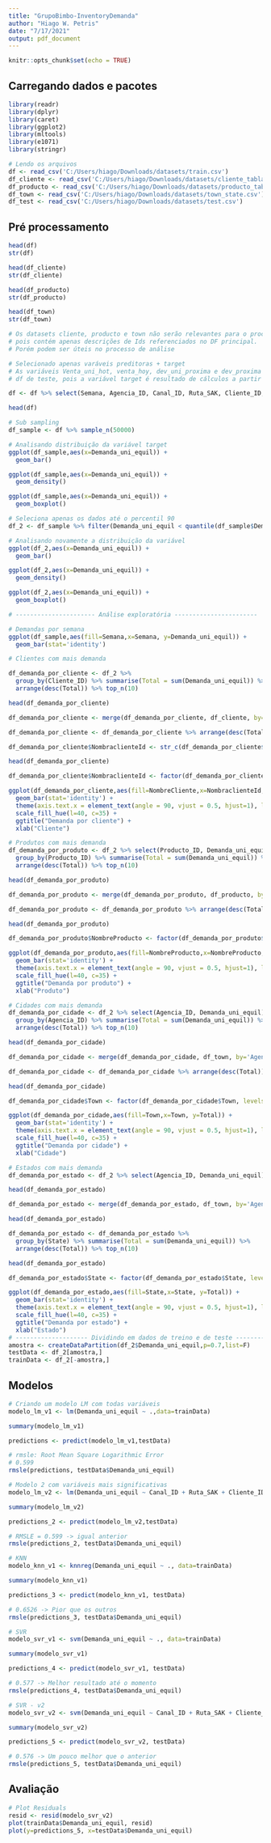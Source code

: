 ```yaml
---
title: "GrupoBimbo-InventoryDemanda"
author: "Hiago W. Petris"
date: "7/17/2021"
output: pdf_document
---
```


```r
knitr::opts_chunk$set(echo = TRUE)
```

## Carregando dados e pacotes

```r
library(readr)
library(dplyr)
library(caret)
library(ggplot2)
library(mltools)
library(e1071)
library(stringr)

# Lendo os arquivos
df <- read_csv('C:/Users/hiago/Downloads/datasets/train.csv')
df_cliente <- read_csv('C:/Users/hiago/Downloads/datasets/cliente_tabla.csv')
df_producto <- read_csv('C:/Users/hiago/Downloads/datasets/producto_tabla.csv')
df_town <- read_csv('C:/Users/hiago/Downloads/datasets/town_state.csv')
df_test <- read_csv('C:/Users/hiago/Downloads/datasets/test.csv')
```

## Pré processamento

```r
head(df)
str(df)

head(df_cliente)
str(df_cliente)

head(df_producto)
str(df_producto)

head(df_town)
str(df_town)

# Os datasets cliente, producto e town não serão relevantes para o processo de predição
# pois contém apenas descrições de Ids referenciados no DF principal.
# Porém podem ser úteis no processo de análise

# Selecionado apenas varáveis preditoras + target
# As variáveis Venta_uni_hot, venta_hoy, dev_uni_proxima e dev_proxima não estão no
# df de teste, pois a variável target é resultado de cálculos a partir dessas variáveis

df <- df %>% select(Semana, Agencia_ID, Canal_ID, Ruta_SAK, Cliente_ID, Producto_ID, Demanda_uni_equil)

head(df)

# Sub sampling
df_sample <- df %>% sample_n(50000)

# Analisando distribuição da variável target
ggplot(df_sample,aes(x=Demanda_uni_equil)) +
  geom_bar()

ggplot(df_sample,aes(x=Demanda_uni_equil)) +
  geom_density()

ggplot(df_sample,aes(x=Demanda_uni_equil)) +
  geom_boxplot()

# Seleciona apenas os dados até o percentil 90
df_2 <- df_sample %>% filter(Demanda_uni_equil < quantile(df_sample$Demanda_uni_equil,0.9))

# Analisando novamente a distribuição da variável
ggplot(df_2,aes(x=Demanda_uni_equil)) +
  geom_bar()

ggplot(df_2,aes(x=Demanda_uni_equil)) +
  geom_density()

ggplot(df_2,aes(x=Demanda_uni_equil)) +
  geom_boxplot()

# ---------------------- Análise exploratória -----------------------

# Demandas por semana
ggplot(df_sample,aes(fill=Semana,x=Semana, y=Demanda_uni_equil)) + 
  geom_bar(stat='identity')

# Clientes com mais demanda

df_demanda_por_cliente <- df_2 %>%
  group_by(Cliente_ID) %>% summarise(Total = sum(Demanda_uni_equil)) %>%
  arrange(desc(Total)) %>% top_n(10)

head(df_demanda_por_cliente)

df_demanda_por_cliente <- merge(df_demanda_por_cliente, df_cliente, by='Cliente_ID')

df_demanda_por_cliente <- df_demanda_por_cliente %>% arrange(desc(Total))

df_demanda_por_cliente$NombraclienteId <- str_c(df_demanda_por_cliente$NombreCliente,'-',df_demanda_por_cliente$Cliente_ID)

head(df_demanda_por_cliente)

df_demanda_por_cliente$NombraclienteId <- factor(df_demanda_por_cliente$NombraclienteId, levels=df_demanda_por_cliente$NombraclienteId)

ggplot(df_demanda_por_cliente,aes(fill=NombreCliente,x=NombraclienteId, y=Total)) + 
  geom_bar(stat='identity') +
  theme(axis.text.x = element_text(angle = 90, vjust = 0.5, hjust=1), legend.position = "none") +
  scale_fill_hue(l=40, c=35) +
  ggtitle("Demanda por cliente") +
  xlab("Cliente")

# Produtos com mais demanda
df_demanda_por_produto <- df_2 %>% select(Producto_ID, Demanda_uni_equil) %>%
  group_by(Producto_ID) %>% summarise(Total = sum(Demanda_uni_equil)) %>%
  arrange(desc(Total)) %>% top_n(10)

head(df_demanda_por_produto)

df_demanda_por_produto <- merge(df_demanda_por_produto, df_producto, by='Producto_ID')

df_demanda_por_produto <- df_demanda_por_produto %>% arrange(desc(Total))

head(df_demanda_por_produto)

df_demanda_por_produto$NombreProducto <- factor(df_demanda_por_produto$NombreProducto, levels=df_demanda_por_produto$NombreProducto)

ggplot(df_demanda_por_produto,aes(fill=NombreProducto,x=NombreProducto, y=Total)) + 
  geom_bar(stat='identity') +
  theme(axis.text.x = element_text(angle = 90, vjust = 0.5, hjust=1), legend.position = "none") +
  scale_fill_hue(l=40, c=35) +
  ggtitle("Demanda por produto") +
  xlab("Produto")

# Cidades com mais demanda
df_demanda_por_cidade <- df_2 %>% select(Agencia_ID, Demanda_uni_equil) %>%
  group_by(Agencia_ID) %>% summarise(Total = sum(Demanda_uni_equil)) %>%
  arrange(desc(Total)) %>% top_n(10)

head(df_demanda_por_cidade)

df_demanda_por_cidade <- merge(df_demanda_por_cidade, df_town, by='Agencia_ID')

df_demanda_por_cidade <- df_demanda_por_cidade %>% arrange(desc(Total))

head(df_demanda_por_cidade)

df_demanda_por_cidade$Town <- factor(df_demanda_por_cidade$Town, levels=df_demanda_por_cidade$Town)

ggplot(df_demanda_por_cidade,aes(fill=Town,x=Town, y=Total)) + 
  geom_bar(stat='identity') +
  theme(axis.text.x = element_text(angle = 90, vjust = 0.5, hjust=1), legend.position = "none") +
  scale_fill_hue(l=40, c=35) +
  ggtitle("Demanda por cidade") +
  xlab("Cidade")

# Estados com mais demanda
df_demanda_por_estado <- df_2 %>% select(Agencia_ID, Demanda_uni_equil)

head(df_demanda_por_estado)

df_demanda_por_estado <- merge(df_demanda_por_estado, df_town, by='Agencia_ID')

head(df_demanda_por_estado)

df_demanda_por_estado <- df_demanda_por_estado %>%
  group_by(State) %>% summarise(Total = sum(Demanda_uni_equil)) %>%
  arrange(desc(Total)) %>% top_n(10)

head(df_demanda_por_estado)

df_demanda_por_estado$State <- factor(df_demanda_por_estado$State, levels=df_demanda_por_estado$State)

ggplot(df_demanda_por_estado,aes(fill=State,x=State, y=Total)) + 
  geom_bar(stat='identity') +
  theme(axis.text.x = element_text(angle = 90, vjust = 0.5, hjust=1), legend.position = "none") +
  scale_fill_hue(l=40, c=35) +
  ggtitle("Demanda por estado") +
  xlab("Estado")
# -------------------- Dividindo em dados de treino e de teste ----------------------
amostra <- createDataPartition(df_2$Demanda_uni_equil,p=0.7,list=F)
testData <- df_2[amostra,]
trainData <- df_2[-amostra,]
```

## Modelos

```r
# Criando um modelo LM com todas variáveis
modelo_lm_v1 <- lm(Demanda_uni_equil ~ .,data=trainData)

summary(modelo_lm_v1)

predictions <- predict(modelo_lm_v1,testData)

# rmsle: Root Mean Square Logarithmic Error
# 0.599
rmsle(predictions, testData$Demanda_uni_equil)

# Modelo 2 com variáveis mais significativas
modelo_lm_v2 <- lm(Demanda_uni_equil ~ Canal_ID + Ruta_SAK + Cliente_ID + Producto_ID, data=trainData)

summary(modelo_lm_v2)

predictions_2 <- predict(modelo_lm_v2,testData)

# RMSLE = 0.599 -> igual anterior
rmsle(predictions_2, testData$Demanda_uni_equil)

# KNN
modelo_knn_v1 <- knnreg(Demanda_uni_equil ~ ., data=trainData)

summary(modelo_knn_v1)

predictions_3 <- predict(modelo_knn_v1, testData)

# 0.6526 -> Pior que os outros
rmsle(predictions_3, testData$Demanda_uni_equil)

# SVR
modelo_svr_v1 <- svm(Demanda_uni_equil ~ ., data=trainData)

summary(modelo_svr_v1)

predictions_4 <- predict(modelo_svr_v1, testData)

# 0.577 -> Melhor resultado até o momento 
rmsle(predictions_4, testData$Demanda_uni_equil)

# SVR - v2
modelo_svr_v2 <- svm(Demanda_uni_equil ~ Canal_ID + Ruta_SAK + Cliente_ID + Producto_ID, data=trainData)

summary(modelo_svr_v2)

predictions_5 <- predict(modelo_svr_v2, testData)

# 0.576 -> Um pouco melhor que o anterior
rmsle(predictions_5, testData$Demanda_uni_equil)
```

## Avaliação

```r
# Plot Residuals
resid <- resid(modelo_svr_v2)
plot(trainData$Demanda_uni_equil, resid)
plot(y=predictions_5, x=testData$Demanda_uni_equil)
```